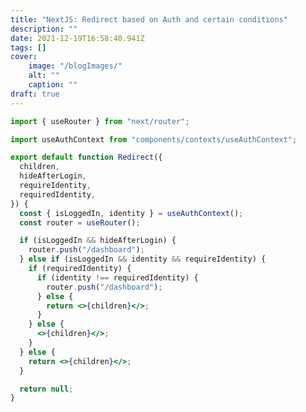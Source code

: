 ```yaml
---
title: "NextJS: Redirect based on Auth and certain conditions"
description: ""
date: 2021-12-19T16:58:40.941Z
tags: []
cover:
	image: "/blogImages/"
	alt: ""
	caption: ""
draft: true 
---
```


```jsx
import { useRouter } from "next/router";

import useAuthContext from "components/contexts/useAuthContext";

export default function Redirect({
  children,
  hideAfterLogin,
  requireIdentity,
  requiredIdentity,
}) {
  const { isLoggedIn, identity } = useAuthContext();
  const router = useRouter();

  if (isLoggedIn && hideAfterLogin) {
    router.push("/dashboard");
  } else if (isLoggedIn && identity && requireIdentity) {
    if (requiredIdentity) {
      if (identity !== requiredIdentity) {
        router.push("/dashboard");
      } else {
        return <>{children}</>;
      }
    } else {
      <>{children}</>;
    }
  } else {
    return <>{children}</>;
  }

  return null;
}
```
